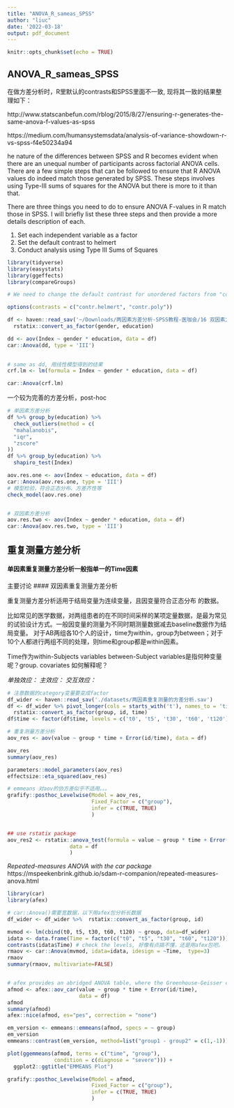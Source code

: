 ```yaml
---
title: "ANOVA_R_sameas_SPSS"
author: "liuc"
date: '2022-03-18'
output: pdf_document
---
```


```r
knitr::opts_chunk$set(echo = TRUE)
```

## ANOVA_R_sameas_SPSS

在做方差分析时，R里默认的contrasts和SPSS里面不一致, 现将其一致的结果整理如下：

http://www.statscanbefun.com/rblog/2015/8/27/ensuring-r-generates-the-same-anova-f-values-as-spss

https://medium.com/humansystemsdata/analysis-of-variance-showdown-r-vs-spss-f4e50234a94

he nature of the differences between SPSS and R becomes evident when there are an unequal number of participants across factorial ANOVA cells. There are a few simple steps that can be followed to ensure that R ANOVA values do indeed match those generated by SPSS. These steps involves using Type-III sums of squares for the ANOVA but there is more to it than that.


There are three things you need to do to ensure ANOVA F-values in R match those in SPSS. I will briefly list these three steps and then provide a more details description of each.

1. Set each independent variable as a factor
2. Set the default contrast to helmert
3. Conduct analysis using Type III Sums of Squares


```r
library(tidyverse)
library(easystats)
library(ggeffects)
library(compareGroups)
```


```r
# We need to change the default contrast for unordered factors from "cont.treatment" to "contr.helmert". We do this with the command below

options(contrasts = c("contr.helmert", "contr.poly"))

df <- haven::read_sav('~/Downloads/两因素方差分析-SPSS教程-医咖会/16 双因素方差分析.sav') %>% 
  rstatix::convert_as_factor(gender, education)

dd <- aov(Index ~ gender * education, data = df)
car::Anova(dd, type = 'III')
           
```

```r
# same as dd, 用线性模型得到的结果
crf.lm <- lm(formula = Index ~ gender * education, data = df)

car::Anova(crf.lm)


```

一个较为完善的方差分析，post-hoc

```r
# 单因素方差分析
df %>% group_by(education) %>% 
  check_outliers(method = c(
  "mahalanobis",
  "iqr",
  "zscore"
))
df %>% group_by(education) %>% 
  shapiro_test(Index)

aov.res.one <- aov(Index ~ education, data = df)
car::Anova(aov.res.one, type = 'III')
# 模型检验，符合正态分布、方差齐性等
check_model(aov.res.one)


# 双因素方差分析
aov.res.two <- aov(Index ~ gender * education, data = df)
car::Anova(aov.res.two, type = 'III')


```



## 重复测量方差分析
#### 单因素重复测量方差分析一般指单一的Time因素
主要讨论
#### 双因素重复测量方差分析

重复测量方差分析适用于结局变量为连续变量，且因变量符合正态分布 的数据。

比如常见的医学数据，对两组患者的在不同时间采样的某项定量数据，是最为常见的试验设计方式。一般因变量的测量为不同时期测量数据减去baseline数据作为结局变量。
对于AB两组各10个人的设计，time为within，group为between；对于10个人都进行两组不同的处理，则time和group都是within因素。

Time作为within-Subjects variables
between-Subject variables是指何种变量呢？group.
covariates 如何解释呢？

*单独效应：*
*主效应：*
*交互效应：*


```r
# 注意数据的category变量要变成factor
df_wider <- haven::read_sav('./datasets/两因素重复测量的方差分析.sav')
df <- df_wider %>% pivot_longer(cols = starts_with('t'), names_to = 'time', values_to = 'value') %>% 
  rstatix::convert_as_factor(group, id, time)
df$time <- factor(df$time, levels = c('t0', 't5', 't30', 't60', 't120'))

# 重复测量方差分析
aov_res <- aov(value ~ group * time + Error(id/time), data = df)

aov_res
summary(aov_res)

parameters::model_parameters(aov_res)
effectsize::eta_squared(aov_res)

# emmeans 对aov的协方差似乎不适用。。。
grafify::posthoc_Levelwise(Model = aov_res,
                           Fixed_Factor = c("group"),
                           infer = c(TRUE, TRUE)
                           )


## use rstatix package
aov_res2 <- rstatix::anova_test(formula = value ~ group * time + Error(id/time),
                    data = df
                    )


```

*Repeated-measures ANOVA with the car package*
https://mspeekenbrink.github.io/sdam-r-companion/repeated-measures-anova.html

```r
library(car)
library(afex)

# car::Anova()需要宽数据，以下用afex包分析长数据
df_wider <- df_wider %>%  rstatix::convert_as_factor(group, id)

mvmod <- lm(cbind(t0, t5, t30, t60, t120) ~ group, data=df_wider)
idata <- data.frame(Time = factor(c("t0", "t5", "t30", "t60", "t120")))
contrasts(idata$Time) # check the levels, 好像有点搞不懂，还是用afex包吧。
rmaov <- car::Anova(mvmod, idata=idata, idesign = ~Time,  type=3)
rmaov
summary(rmaov, multivariate=FALSE)


# afex provides an abridged ANOVA table, where the Greenhouse-Geisser correction is automatically applied
afmod <- afex::aov_car(value ~ group * time + Error(id/time), 
                       data = df)
afmod
summary(afmod)
afex::nice(afmod, es="pes", correction = "none")

em_version <- emmeans::emmeans(afmod, specs = ~ group)
em_version
emmeans::contrast(em_version, method=list("group1 - group2" = c(1,-1)))

plot(ggemmeans(afmod, terms = c("time", "group"),
               condition = c(diagnose = "severe"))) +
  ggplot2::ggtitle("EMMEANS Plot")

grafify::posthoc_Levelwise(Model = afmod,
                           Fixed_Factor = c("group"),
                           infer = c(TRUE, TRUE)
                           )

```








